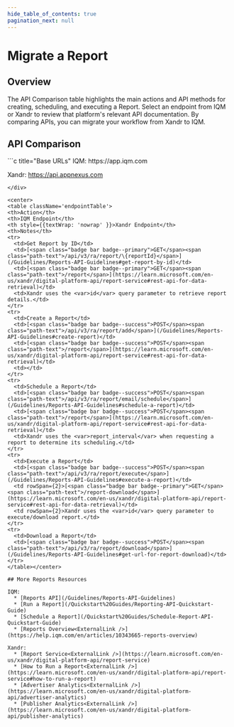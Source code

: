 ```yaml
---
hide_table_of_contents: true
pagination_next: null
---
```



# Migrate a Report

## Overview

The API Comparison table highlights the main actions and API methods for creating, scheduling, and executing a Report. Select an endpoint from IQM or Xandr to review that platform's relevant API documentation. By comparing APIs, you can migrate your workflow from Xandr to IQM.

## API Comparison

<div class="smallTable">
```c title="Base URLs"
  IQM: https://app.iqm.com
  
  Xandr: https://api.appnexus.com
```
</div>

<center>
<table className='endpointTable'>
<th>Action</th>
<th>IQM Endpoint</th>
<th style={{textWrap: 'nowrap' }}>Xandr Endpoint</th>
<th>Notes</th>
<tr>
  <td>Get Report by ID</td>
  <td>[<span class="badge bar badge--primary">GET</span><span class="path-text">/api/v3/ra/report/\{reportId}</span>](/Guidelines/Reports-API-Guidelines#get-report-by-id)</td>
  <td>[<span class="badge bar badge--primary">GET</span><span class="path-text">/report</span>](https://learn.microsoft.com/en-us/xandr/digital-platform-api/report-service#rest-api-for-data-retrieval)</td>
  <td>Xandr uses the <var>id</var> query parameter to retrieve report details.</td>
</tr>
<tr>
  <td>Create a Report</td>
  <td>[<span class="badge bar badge--success">POST</span><span class="path-text">/api/v3/ra/report/add</span>](/Guidelines/Reports-API-Guidelines#create-report)</td>
  <td>[<span class="badge bar badge--success">POST</span><span class="path-text">/report</span>](https://learn.microsoft.com/en-us/xandr/digital-platform-api/report-service#rest-api-for-data-retrieval)</td>
  <td></td>
</tr>
<tr>
  <td>Schedule a Report</td>
  <td>[<span class="badge bar badge--success">POST</span><span class="path-text">/api/v3/ra/report/email/schedule</span>](/Guidelines/Reports-API-Guidelines#schedule-a-report)</td>
  <td>[<span class="badge bar badge--success">POST</span><span class="path-text">/report</span>](https://learn.microsoft.com/en-us/xandr/digital-platform-api/report-service#rest-api-for-data-retrieval)</td>
  <td>Xandr uses the <var>report_interval</var> when requesting a report to determine its scheduling.</td>
</tr>
<tr>
  <td>Execute a Report</td>
  <td>[<span class="badge bar badge--success">POST</span><span class="path-text">/api/v3/ra/report/execute</span>](/Guidelines/Reports-API-Guidelines#execute-a-report)</td>
  <td rowSpan={2}>[<span class="badge bar badge--primary">GET</span><span class="path-text">/report-download</span>](https://learn.microsoft.com/en-us/xandr/digital-platform-api/report-service#rest-api-for-data-retrieval)</td>
  <td rowSpan={2}>Xandr uses the <var>id</var> query parameter to execute/download report.</td>
</tr>
<tr>
  <td>Download a Report</td>
  <td>[<span class="badge bar badge--success">POST</span><span class="path-text">/api/v3/ra/report/download</span>](/Guidelines/Reports-API-Guidelines#get-url-for-report-download)</td>
</tr>
</table></center>

## More Reports Resources

IQM:
  * [Reports API](/Guidelines/Reports-API-Guidelines)
  * [Run a Report](/Quickstart%20Guides/Reporting-API-Quickstart-Guide)
  * [Schedule a Report](/Quickstart%20Guides/Schedule-Report-API-Quickstart-Guide)
  * [Reports Overview<ExternalLink />](https://help.iqm.com/en/articles/10343665-reports-overview)

Xandr: 
  * [Report Service<ExternalLink />](https://learn.microsoft.com/en-us/xandr/digital-platform-api/report-service)
  * [How to Run a Report<ExternalLink />](https://learn.microsoft.com/en-us/xandr/digital-platform-api/report-service#how-to-run-a-report)
  * [Advertiser Analytics<ExternalLink />](https://learn.microsoft.com/en-us/xandr/digital-platform-api/advertiser-analytics)
  * [Publisher Analytics<ExternalLink />](https://learn.microsoft.com/en-us/xandr/digital-platform-api/publisher-analytics)